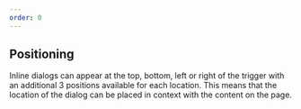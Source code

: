 ```yaml
---
order: 0
---
```



## Positioning
Inline dialogs can appear at the top, bottom, left or right of the trigger with an additional 3 positions available for each location. This means that the location of the dialog can be placed in context with the content on the page.

<Example Component={Positioning} componentName="@atlaskit/inline-dialog" />